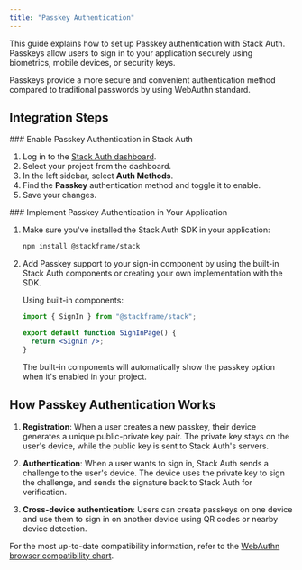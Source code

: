```yaml
---
title: "Passkey Authentication"
---
```


This guide explains how to set up Passkey authentication with Stack Auth. Passkeys allow users to sign in to your application securely using biometrics, mobile devices, or security keys.

<Info>
Passkeys provide a more secure and convenient authentication method compared to traditional passwords by using WebAuthn standard.
</Info>

## Integration Steps

<Steps>
  <Step>
  ### Enable Passkey Authentication in Stack Auth
  
  1. Log in to the [Stack Auth dashboard](https://app.stack-auth.com/).
  2. Select your project from the dashboard.
  3. In the left sidebar, select **Auth Methods**.
  4. Find the **Passkey** authentication method and toggle it to enable.
  5. Save your changes.
  </Step>
  <Step>
  ### Implement Passkey Authentication in Your Application
  
  1. Make sure you've installed the Stack Auth SDK in your application:
     ```bash
     npm install @stackframe/stack
     ```

  2. Add Passkey support to your sign-in component by using the built-in Stack Auth components or creating your own implementation with the SDK.
     
     Using built-in components:
     ```jsx
     import { SignIn } from "@stackframe/stack";
     
     export default function SignInPage() {
       return <SignIn />;
     }
     ```
           
     The built-in components will automatically show the passkey option when it's enabled in your project.
  </Step>
</Steps>

## How Passkey Authentication Works

1. **Registration**: When a user creates a new passkey, their device generates a unique public-private key pair. The private key stays on the user's device, while the public key is sent to Stack Auth's servers.

2. **Authentication**: When a user wants to sign in, Stack Auth sends a challenge to the user's device. The device uses the private key to sign the challenge, and sends the signature back to Stack Auth for verification.

3. **Cross-device authentication**: Users can create passkeys on one device and use them to sign in on another device using QR codes or nearby device detection.


For the most up-to-date compatibility information, refer to the [WebAuthn browser compatibility chart](https://caniuse.com/webauthn). 
